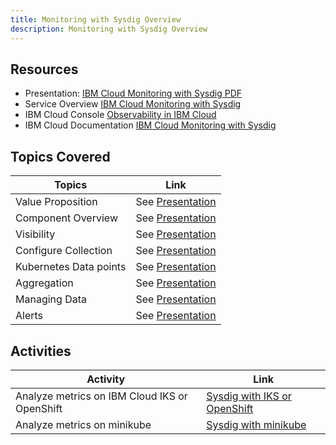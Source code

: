 ```yaml
---
title: Monitoring with Sysdig Overview
description: Monitoring with Sysdig Overview
---
```


## Resources

- Presentation: [IBM Cloud Monitoring with Sysdig PDF](/slides/08-IBM.pdf)
- Service Overview [IBM Cloud Monitoring with Sysdig](https://www.ibm.com/us-en/marketplace/sysdig-monitor)
- IBM Cloud Console [Observability in IBM Cloud](https://cloud.ibm.com/observe)
- IBM Cloud Documentation [IBM Cloud Monitoring with Sysdig](https://cloud.ibm.com/docs/Monitoring-with-Sysdig?topic=Monitoring-with-Sysdig-getting-started)


## Topics Covered

| Topics                          | Link        |
| --------------------------------|----------- |
| Value Proposition | See [Presentation](#resources) |
| Component Overview | See [Presentation](#resources) |
| Visibility |  See [Presentation](#resources) |
| Configure Collection |  See [Presentation](#resources) |
| Kubernetes Data points | See [Presentation](#resources) |
| Aggregation | See [Presentation](#resources) |
| Managing Data | See [Presentation](#resources) |
| Alerts | See [Presentation](#resources) |


## Activities

| Activity                        | Link       |
| --------------------------------|----------- |
| Analyze metrics on IBM Cloud IKS or OpenShift|  [Sysdig with IKS or OpenShift](https://cloud.ibm.com/docs/Monitoring-with-Sysdig?topic=Monitoring-with-Sysdig-kubernetes_cluster) |
| Analyze metrics on minikube |  [Sysdig with minikube](../sysdig/activities/minikube/) |






